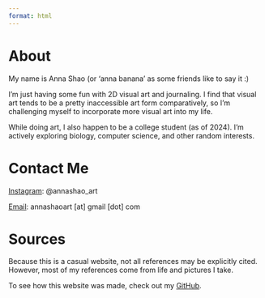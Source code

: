```yaml
---
format: html
---
```


# About

My name is Anna Shao (or 'anna banana' as some friends like to say it :)

I'm just having some fun with 2D visual art and journaling. I find that visual art tends to be a pretty inaccessible art form comparatively, so I'm challenging myself to incorporate more visual art into my life.

While doing art, I also happen to be a college student (as of 2024). I'm actively exploring biology, computer science, and other random interests.

# Contact Me

[Instagram](https://www.instagram.com/annashao_art/): @annashao_art

[Email](https://mail.google.com/mail/?view=cm&fs=1&to=annashaoart@gmail.com): annashaoart \[at\] gmail \[dot\] com

# Sources

Because this is a casual website, not all references may be explicitly cited. However, most of my references come from life and pictures I take.

To see how this website was made, check out my [GitHub](https://github.com/annashao12/art).
